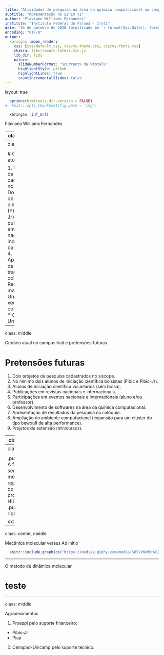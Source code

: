 ```yaml
---
title: "Atividades de pesquisa na área da química computacional no campus Irati"
subtitle: "Apresentação no SIPEX VI"
author: "Flaviano Williams Fernandes"
institute: "Instituto Federal do Paraná - Irati"
date: "16 de outubro de 2020 (atualizado em `r format(Sys.Date(), format='%d/%m/%Y')`)"
encoding: "UTF-8"
output:
  xaringan::moon_reader:
    css: [css/default.css, css/my-theme.css, css/my-fonts.css]
    chakra: libs/remark-latest.min.js
    lib_dir: libs
    nature:
      slideNumberFormat: "%current% de %total%"
      highlightStyle: github
      highlightLines: true
      countIncrementalSlides: false
---
```

layout: true

```r
  options(htmltools.dir.version = FALSE)
#  knitr::opts_chunk$set(fig.path = 'img')
```

```r
  xaringan::inf_mr()
```

<div class="my-footer"><span>Flaviano Williams Fernandes</span></div>

---
class: middle

<div class="my-header"><span>Flaviano Williams Fernandes</span></div>

# Sumário

1. Cenário atual no campus Irati e pretensões futuras
2. A questão ambiental
3. As vantagens e desvantagens da simulação computacional
4. Mecânica molecular versus Ab initio
5. O método de dinâmica molecular

---
class: middle

<div class="my-header"><span>Cenário atual no campus Irati e pretensões futuras</span></div>

# Cenário atual

1. Um projeto de pesquisa cadastrado no siscope.
2. Dois alunos de iniciação científica (PIAP, Pibic-Jr).
3. Uma publicação em revista nacional indexada na base scopus.
4. Apresentação de um trabalho no colóquio.
5. Recursos materiais:
  * Um servidor xeon quadi-core (PIAP).
  * Cenapad-Unicamp.

---
class: middle

<div class="my-header"><span>Cenário atual no campus Irati e pretensões futuras</span></div>

# Pretensões futuras

1. Dois projetos de pesquisa cadastrados no siscope.
2. No mínimo dois alunos de iniciação científica bolsistas (Pibic e Pibic-Jr).
3. Alunos de iniciação científica voluntários (sem bolsa).
4. Publicações em revistas nacionais e internacionais.
5. Participações em eventos nacionais e internacionais (aluno e/ou professor).
6. Desenvolvimento de softwares na área da química computacional.
7. Apresentação de resultados da pesquisa no colóquio.
8. Ampliação do ambiente computacional (expansão para um cluster do tipo bewoulf de alta performance).
9. Projetos de extensão (<alert>minicursos</alert>).

---
class: left

<div class="my-header"><span>A questão ambiental</span></div>

A equação abaixo não funciona...

\begin{eqnarray}
  f(x) & = & ax+b,\\
  g(x) & = & ax^2-bx+c.
\end{eqnarray}

No entanto tem outra melhor...

\begin{equation}
  \boxed{h(x)=\left<\psi|\psi\right>.}
\end{equation}

---
class: left

<div class="my-header"><span>As vantagens e desvantagens da simulação computacional</span></div>

.pull-left[
  A figura a seguir mostra o [repositório](https://github.com/flavianowilliams) do programa HICOLM.
]
.pull-right[
```r
  knitr::include_graphics("img/pagina-github.png")
```
]

xxxx

---
class: center, middle

<div class="my-header"><span>Mecânica molecular versus Ab initio</span></div>

```r
  knitr::include_graphics("https://media2.giphy.com/media/S857VNxM6HwlZuYXrU/giphy.gif")
```


---

<div class="my-header"><span>O método de dinâmica molecular</span></div>

# teste

---
class: middle

<div class="my-header"><span>Agradecimentos</span></div>

1. Proeppi pelo suporte financeiro:

  * Pibic-Jr
  * Piap
  
2. Cenapad-Unicamp pelo suporte técnico.
